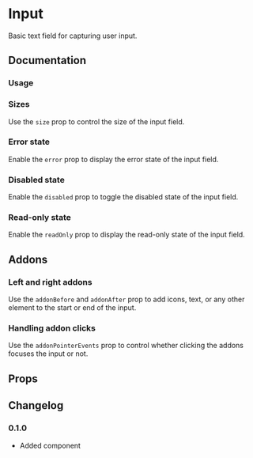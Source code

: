 # Input

Basic text field for capturing user input.

## Documentation

### Usage

<ax-demo name="input/usage" />

### Sizes

Use the `size` prop to control the size of the input field.

<ax-demo name="input/size-usage" />

### Error state

Enable the `error` prop to display the error state of the input field.

<ax-demo name="input/error-usage" />

### Disabled state

Enable the `disabled` prop to toggle the disabled state of the input field.

<ax-demo name="input/disabled-usage" />

### Read-only state

Enable the `readOnly` prop to display the read-only state of the input field.

<ax-demo name="input/readonly-usage" />

## Addons

### Left and right addons

Use the `addonBefore` and `addonAfter` prop to add icons, text, or any other element to the start or end of the input.

<ax-demo name="input/addon-usage" />

### Handling addon clicks

Use the `addonPointerEvents` prop to control whether clicking the addons focuses the input or not.

<ax-demo name="input/addon-pointer-usage" />

## Props

<ax-props-table component="Input" />

<ax-props-table component="InputBase" />

## Changelog

### 0.1.0

- Added component
